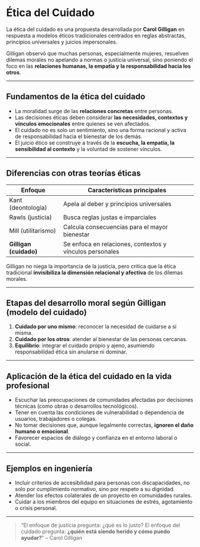 # Ética del Cuidado

La ética del cuidado es una propuesta desarrollada por **Carol Gilligan** en respuesta a modelos éticos tradicionales centrados en reglas abstractas, principios universales y juicios impersonales.

Gilligan observó que muchas personas, especialmente mujeres, resuelven dilemas morales no apelando a normas o justicia universal, sino poniendo el foco en las **relaciones humanas, la empatía y la responsabilidad hacia los otros**.

---

## Fundamentos de la ética del cuidado

- La moralidad surge de las **relaciones concretas** entre personas.
- Las decisiones éticas deben considerar **las necesidades, contextos y vínculos emocionales** entre quienes se ven afectados.
- El cuidado no es solo un sentimiento, sino una forma racional y activa de responsabilidad hacia el bienestar de los demás.
- El juicio ético se construye a través de la **escucha, la empatía, la sensibilidad al contexto** y la voluntad de sostener vínculos.

---

## Diferencias con otras teorías éticas

| Enfoque              | Características principales                       |
|----------------------|---------------------------------------------------|
| Kant (deontología)   | Apela al deber y principios universales          |
| Rawls (justicia)     | Busca reglas justas e imparciales                |
| Mill (utilitarismo)  | Calcula consecuencias para el mayor bienestar     |
| **Gilligan (cuidado)** | Se enfoca en relaciones, contextos y vínculos personales |

Gilligan no niega la importancia de la justicia, pero critica que la ética tradicional **invisibiliza la dimensión relacional y afectiva** de los dilemas morales.

---

## Etapas del desarrollo moral según Gilligan (modelo del cuidado)

1. **Cuidado por uno mismo**: reconocer la necesidad de cuidarse a sí misma.
2. **Cuidado por los otros**: atender al bienestar de las personas cercanas.
3. **Equilibrio**: integrar el cuidado propio y ajeno, asumiendo responsabilidad ética sin anularse ni dominar.

---

## Aplicación de la ética del cuidado en la vida profesional

- Escuchar las preocupaciones de comunidades afectadas por decisiones técnicas (como obras o desarrollos tecnológicos).
- Tener en cuenta las condiciones de vulnerabilidad o dependencia de usuarios, trabajadores o colegas.
- No tomar decisiones que, aunque legalmente correctas, **ignoren el daño humano o emocional**.
- Favorecer espacios de diálogo y confianza en el entorno laboral o social.

---

## Ejemplos en ingeniería

- Incluir criterios de accesibilidad para personas con discapacidades, no solo por cumplimiento normativo, sino por respeto a su dignidad.
- Atender los efectos colaterales de un proyecto en comunidades rurales.
- Cuidar a los miembros del equipo en situaciones de estrés, agotamiento o crisis personal.

---

> “El enfoque de justicia pregunta: ¿qué es lo justo?
> El enfoque del cuidado pregunta: **¿quién está siendo herido y cómo puedo ayudar?**” – Carol Gilligan
